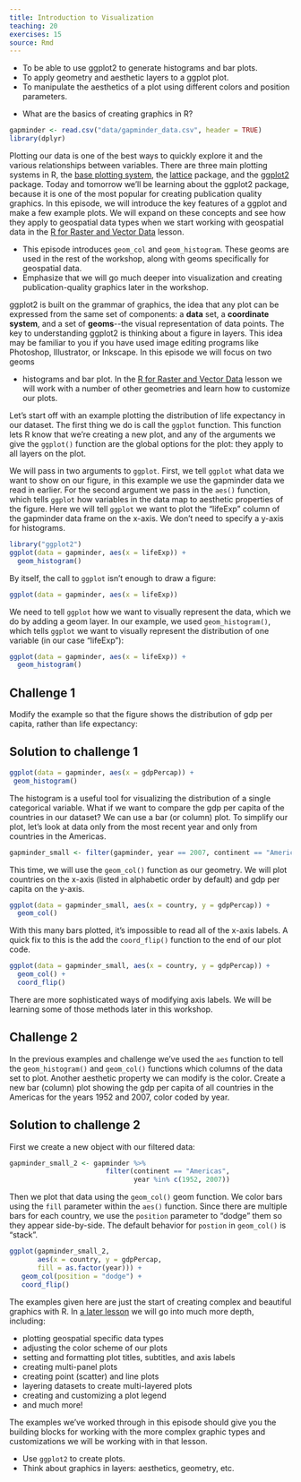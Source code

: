 ```yaml
---
title: Introduction to Visualization
teaching: 20
exercises: 15
source: Rmd
---
```


::::::::::::::::::::::::::::::::::::::: objectives

- To be able to use ggplot2 to generate histograms and bar plots.
- To apply geometry and aesthetic layers to a ggplot plot.
- To manipulate the aesthetics of a plot using different colors and position parameters.

::::::::::::::::::::::::::::::::::::::::::::::::::

:::::::::::::::::::::::::::::::::::::::: questions

- What are the basics of creating graphics in R?

::::::::::::::::::::::::::::::::::::::::::::::::::

```r
gapminder <- read.csv("data/gapminder_data.csv", header = TRUE)
library(dplyr)
```

Plotting our data is one of the best ways to quickly explore it and the various
relationships between variables. There are three main plotting systems in R,
the [base plotting system](https://www.statmethods.net/graphs/), the
[lattice](https://www.statmethods.net/advgraphs/trellis.html) package, and the
[ggplot2](https://www.statmethods.net/advgraphs/ggplot2.html) package. Today
and tomorrow we'll be learning about the ggplot2 package, because it is one of
the most popular for creating publication quality graphics. In this episode, we
will introduce the key features of a ggplot and make a few example plots. We
will expand on these concepts and see how they apply to geospatial data types
when we start working with geospatial data in the [R for Raster and Vector
Data](https://datacarpentry.org/r-raster-vector-geospatial/) lesson.

:::::::::::::::::::::::::::::::::::::::  instructor

- This episode introduces `geom_col` and `geom_histogram`. These geoms are used
  in the rest of the workshop, along with geoms specifically for geospatial
  data.
- Emphasize that we will go much deeper into visualization and creating
  publication-quality graphics later in the workshop.

:::::::::::::::::::::::::::::::::::::::

ggplot2 is built on the grammar of graphics, the idea that any plot can be
expressed from the same set of components: a **data** set, a **coordinate
system**, and a set of **geoms**\--the visual representation of data points. The
key to understanding ggplot2 is thinking about a figure in layers. This idea may
be familiar to you if you have used image editing programs like Photoshop,
Illustrator, or Inkscape. In this episode we will focus on two geoms

- histograms and bar plot. In the [R for Raster and Vector Data](https://datacarpentry.org/r-raster-vector-geospatial/) lesson we will work with a number of other geometries
  and learn how to customize our plots.

Let's start off with an example plotting the
distribution of life expectancy in our dataset. The first thing we do is call the `ggplot` function. This function lets R
know that we're creating a new plot, and any of the arguments we give the
`ggplot()` function are the global options for the plot: they apply to all
layers on the plot.

We will pass in two arguments to `ggplot`. First, we tell
`ggplot` what data we
want to show on our figure, in this example we use the gapminder data we read in
earlier. For the second argument we pass in the `aes()` function, which
tells `ggplot` how variables in the data map to aesthetic properties of
the figure. Here we will tell `ggplot` we
want to plot the "lifeExp" column of the gapminder data frame on the x-axis. We don't need to specify a y-axis
for histograms.

```r
library("ggplot2")
ggplot(data = gapminder, aes(x = lifeExp)) +
  geom_histogram()
```

By itself, the call to `ggplot` isn't enough to draw a figure:

```r
ggplot(data = gapminder, aes(x = lifeExp))
```

We need to tell `ggplot` how we want to visually represent the data, which we
do by adding a geom layer. In our example, we used `geom_histogram()`, which
tells `ggplot` we want to visually represent the
distribution of one variable (in our case "lifeExp"):

```r
ggplot(data = gapminder, aes(x = lifeExp)) +
  geom_histogram()
```

:::::::::::::::::::::::::::::::::::::::  challenge

## Challenge 1

Modify the example so that the figure shows the
distribution of gdp per capita, rather than life
expectancy:

:::::::::::::::  solution

## Solution to challenge 1

```r
ggplot(data = gapminder, aes(x = gdpPercap)) +
 geom_histogram()
```

:::::::::::::::::::::::::

::::::::::::::::::::::::::::::::::::::::::::::::::

The histogram is a useful tool for visualizing the
distribution of a single categorical variable. What if
we want to compare the gdp per capita of the countries in
our dataset? We can use a bar (or column) plot.
To simplify our plot, let's look at data only from the most
recent year and only
from countries in the Americas.

```r
gapminder_small <- filter(gapminder, year == 2007, continent == "Americas")
```

This time, we will use the `geom_col()` function as our geometry.
We will plot countries on the x-axis (listed in alphabetic order
by default) and gdp per capita on the y-axis.

```r
ggplot(data = gapminder_small, aes(x = country, y = gdpPercap)) +
  geom_col()
```

With this many bars plotted, it's impossible to read all of the
x-axis labels. A quick fix to this is the add the `coord_flip()`
function to the end of our plot code.

```r
ggplot(data = gapminder_small, aes(x = country, y = gdpPercap)) +
  geom_col() +
  coord_flip()
```

There are more sophisticated ways of modifying axis
labels. We will be learning some of those methods
later in this workshop.

:::::::::::::::::::::::::::::::::::::::  challenge

## Challenge 2

In the previous examples and challenge we've used the `aes` function to tell
the `geom_histogram()` and `geom_col()` functions which columns
of the
data set to plot.
Another aesthetic property we can modify is the
color. Create a new bar (column) plot showing the gdp per capita
of all countries in the Americas for the years 1952 and 2007,
color coded by year.

:::::::::::::::  solution

## Solution to challenge 2

First we create a new object with
our filtered data:

```r
gapminder_small_2 <- gapminder %>%
                        filter(continent == "Americas",
                               year %in% c(1952, 2007))
```

Then we plot that data using the `geom_col()`
geom function. We color bars using the `fill`
parameter within the `aes()` function.
Since there are multiple bars for each
country, we use the `position` parameter
to "dodge" them so they appear side-by-side.
The default behavior for `postion` in `geom_col()`
is "stack".

```r
ggplot(gapminder_small_2,
       aes(x = country, y = gdpPercap,
       fill = as.factor(year))) +
   geom_col(position = "dodge") +
   coord_flip()
```

:::::::::::::::::::::::::

::::::::::::::::::::::::::::::::::::::::::::::::::

The examples given here are just the start of
creating complex and beautiful graphics with R.
In [a later lesson](https://datacarpentry.org/r-raster-vector-geospatial/) we will go into much
more depth, including:

- plotting geospatial specific data types
- adjusting the color scheme of our plots
- setting and formatting plot titles, subtitles, and axis labels
- creating multi-panel plots
- creating point (scatter) and line plots
- layering datasets to create multi-layered plots
- creating and customizing a plot legend
- and much more!

The examples we've worked through in this episode should give you the building
blocks for working with the more complex graphic types and customizations we
will be working with in that lesson.

:::::::::::::::::::::::::::::::::::::::: keypoints

- Use `ggplot2` to create plots.
- Think about graphics in layers: aesthetics, geometry, etc.

::::::::::::::::::::::::::::::::::::::::::::::::::


